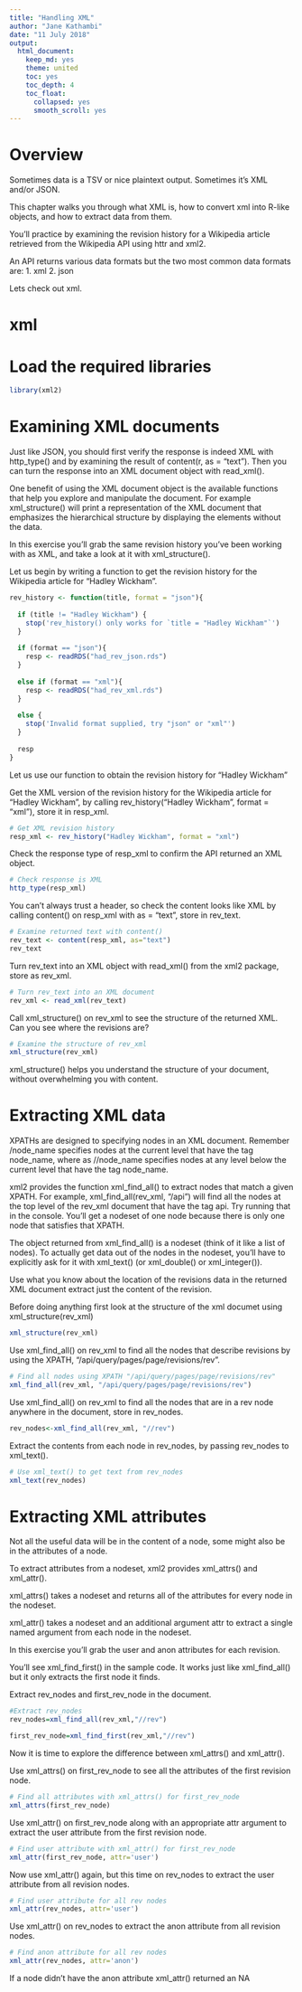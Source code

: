 ```yaml
---
title: "Handling XML"
author: "Jane Kathambi"
date: "11 July 2018"
output: 
  html_document:
    keep_md: yes
    theme: united
    toc: yes
    toc_depth: 4
    toc_float:
      collapsed: yes
      smooth_scroll: yes
---
```


# Overview

Sometimes data is a TSV or nice plaintext output. Sometimes it's XML and/or JSON. 

This chapter walks you through what XML is, how to convert xml into R-like objects, and how to extract data from them. 

You'll practice by examining the revision history for a Wikipedia article retrieved from the Wikipedia API using httr and xml2.

An API returns various data formats but the two most common data formats are:
1. xml
2. json

Lets check out xml.

# xml


# Load the required libraries

```r
library(xml2)

```

# Examining XML documents
Just like JSON, you should first verify the response is indeed XML with http_type() and by examining the result of content(r, as = "text"). Then you can turn the response into an XML document object with read_xml().

One benefit of using the XML document object is the available functions that help you explore and manipulate the document. For example xml_structure() will print a representation of the XML document that emphasizes the hierarchical structure by displaying the elements without the data.

In this exercise you'll grab the same revision history you've been working with as XML, and take a look at it with xml_structure().

Let us begin by writing a function to get the revision history for the Wikipedia article for "Hadley Wickham".

```r
rev_history <- function(title, format = "json"){
  
  if (title != "Hadley Wickham") {
    stop('rev_history() only works for `title = "Hadley Wickham"`')
  }
  
  if (format == "json"){
    resp <- readRDS("had_rev_json.rds")
  } 
  
  else if (format == "xml"){
    resp <- readRDS("had_rev_xml.rds")
  } 
  
  else {
    stop('Invalid format supplied, try "json" or "xml"')
  }
  
  resp  
}

```


Let us use our function to obtain the revision history for "Hadley Wickham"

Get the XML version of the revision history for the Wikipedia article for "Hadley Wickham", by calling rev_history("Hadley Wickham", format = "xml"), store it in resp_xml.

```r
# Get XML revision history
resp_xml <- rev_history("Hadley Wickham", format = "xml")
```

Check the response type of resp_xml to confirm the API returned an XML object.
```r
# Check response is XML 
http_type(resp_xml)
```

You can't always trust a header, so check the content looks like XML by calling content() on resp_xml with as = "text", store in rev_text.

```r
# Examine returned text with content()
rev_text <- content(resp_xml, as="text")
rev_text
```

Turn rev_text into an XML object with read_xml() from the xml2 package, store as rev_xml.

```r
# Turn rev_text into an XML document
rev_xml <- read_xml(rev_text)
```

Call xml_structure() on rev_xml to see the structure of the returned XML. Can you see where the revisions are?

```r
# Examine the structure of rev_xml
xml_structure(rev_xml)
```

xml_structure() helps you understand the structure of your document, without overwhelming you with content.

# Extracting XML data
XPATHs are designed to specifying nodes in an XML document. Remember /node_name specifies nodes at the current level that have the tag node_name, where as //node_name specifies nodes at any level below the current level that have the tag node_name.

xml2 provides the function xml_find_all() to extract nodes that match a given XPATH. For example, xml_find_all(rev_xml, "/api") will find all the nodes at the top level of the rev_xml document that have the tag api. Try running that in the console. You'll get a nodeset of one node because there is only one node that satisfies that XPATH.

The object returned from xml_find_all() is a nodeset (think of it like a list of nodes). To actually get data out of the nodes in the nodeset, you'll have to explicitly ask for it with xml_text() (or xml_double() or xml_integer()).

Use what you know about the location of the revisions data in the returned XML document extract just the content of the revision.

Before doing anything first look at the structure of the xml documet using xml_structure(rev_xml)
```r
xml_structure(rev_xml)
```

Use xml_find_all() on rev_xml to find all the nodes that describe revisions by using the XPATH, "/api/query/pages/page/revisions/rev".

```r
# Find all nodes using XPATH "/api/query/pages/page/revisions/rev"
xml_find_all(rev_xml, "/api/query/pages/page/revisions/rev")
```


Use xml_find_all() on rev_xml to find all the nodes that are in a rev node anywhere in the document, store in rev_nodes.

```r
rev_nodes<-xml_find_all(rev_xml, "//rev")
```

Extract the contents from each node in rev_nodes, by passing rev_nodes to xml_text().

```r
# Use xml_text() to get text from rev_nodes
xml_text(rev_nodes)
```

# Extracting XML attributes
Not all the useful data will be in the content of a node, some might also be in the attributes of a node. 

To extract attributes from a nodeset, xml2 provides xml_attrs() and xml_attr().

xml_attrs() takes a nodeset and returns all of the attributes for every node in the nodeset. 

xml_attr() takes a nodeset and an additional argument attr to extract a single named argument from each node in the nodeset.

In this exercise you'll grab the user and anon attributes for each revision.

You'll see xml_find_first() in the sample code. It works just like xml_find_all() but it only extracts the first node it finds.

Extract rev_nodes and first_rev_node in the document.
```r
#Extract rev_nodes
rev_nodes=xml_find_all(rev_xml,"//rev")

first_rev_node=xml_find_first(rev_xml,"//rev")
```


Now it is time to explore the difference between xml_attrs() and xml_attr().

Use xml_attrs() on first_rev_node to see all the attributes of the first revision node.

```r
# Find all attributes with xml_attrs() for first_rev_node
xml_attrs(first_rev_node)
```

Use xml_attr() on first_rev_node along with an appropriate attr argument to extract the user attribute from the first revision node.

```r
# Find user attribute with xml_attr() for first_rev_node
xml_attr(first_rev_node, attr='user')
```

Now use xml_attr() again, but this time on rev_nodes to extract the user attribute from all revision nodes.

```r
# Find user attribute for all rev nodes
xml_attr(rev_nodes, attr='user')
```

Use xml_attr() on rev_nodes to extract the anon attribute from all revision nodes.
```r
# Find anon attribute for all rev nodes
xml_attr(rev_nodes, attr='anon')
```

If a node didn't have the anon attribute xml_attr() returned an NA





















